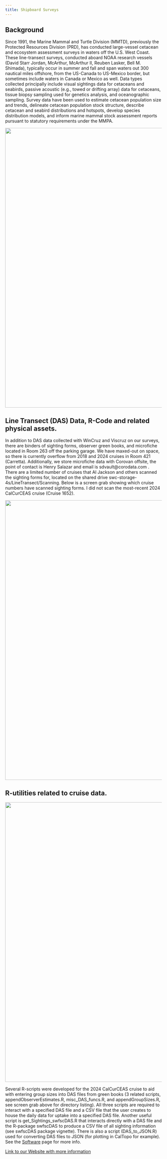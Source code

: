 ```yaml
---
title: Shipboard Surveys
---
```


## Background

Since 1991, the Marine Mammal and Turtle Division (MMTD), previously the Protected Resources Division (PRD), has conducted large-vessel cetacean and ecosystem assessment surveys in waters off the U.S. West Coast. These line-transect surveys, conducted aboard NOAA research vessels (David Starr Jordan, McArthur, McArthur II, Reuben Lasker, Bell M. Shimada), typically occur in summer and fall and span waters out 300 nautical miles offshore, from the US-Canada to US-Mexico border, but sometimes include waters in Canada or Mexico as well. Data types collected principally include visual sightings data for cetaceans and seabirds, passive acoustic (e.g., towed or drifting array) data for cetaceans, tissue biopsy sampling used for genetics analysis, and oceanographic sampling. Survey data have been used to estimate cetacean population size and trends, delineate cetacean population stock structure, describe cetacean and seabird distributions and hotspots, develop species distribution models, and inform marine mammal stock assessment reports pursuant to statutory requirements under the MMPA.

![](images/RV-Data.PNG){width="900"}

## Line Transect (DAS) Data, R-Code and related physical assets.

In addition to DAS data collected with WinCruz and Viscruz on our surveys, there are binders of sighting forms, observer green books, and microfiche located in Room 263 off the parking garage. We have maxed-out on space, so there is currently overflow from 2018 and 2024 cruises in Room 421 (Carretta). Additionally, we store microfiche data with Corovan offsite, the point of contact is Henry Salazar and email is sdvault\@corodata.com . There are a limited number of cruises that Al Jackson and others scanned the sighting forms for, located on the shared drive swc-storage-4s/LineTransect/Scanning. Below is a screen grab showing which cruise numbers have scanned sighting forms. I did not scan the most-recent 2024 CalCurCEAS cruise (Cruise 1652).

![](images/Scanned_RV_Data.png){width="900"}

## R-utilities related to cruise data.

![](images/R_utilities.png){width="900"}

Several R-scripts were developed for the 2024 CalCurCEAS cruise to aid with entering group sizes into DAS files from green books (3 related scripts, appendObserverEstimates.R, misc_DAS_funcs.R, and appendGroupSizes.R, see screen grab above for directory listing). All three scripts are required to interact with a specified DAS file and a CSV file that the user creates to house the daily data for uptake into a specified DAS file. Another useful script is get_Sightings_swfscDAS.R that interacts directly with a DAS file and the R-package swfscDAS to produce a CSV file of all sighting information (see swfscDAS package vignette). There is also a script (DAS_to_JSON.R) used for converting DAS files to JSON (for plotting in CalTopo for example). See the [Software](https://cmap-swfsc.github.io/CMAP-SWFSC/content/Software.html) page for more info.

[Link to our Website with more information](https://www.fisheries.noaa.gov/west-coast/science-data/ship-based-cetacean-and-ecosystem-assessment-surveys-california-current)
